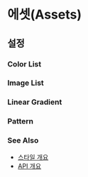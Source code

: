 # 에셋(Assets)

## 설정

### Color List

### Image List

### Linear Gradient

### Pattern

### See Also

- [스타일 개요](/style)
- [API 개요](/docs)